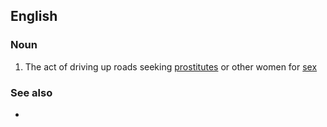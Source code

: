 ==English==

===Noun===
{{en-noun|-}}

# {{lb|en|British}} The act of driving up roads seeking [[prostitute]]s or other women for [[sex]]

===See also===
* {{l|en|kerb crawler}}